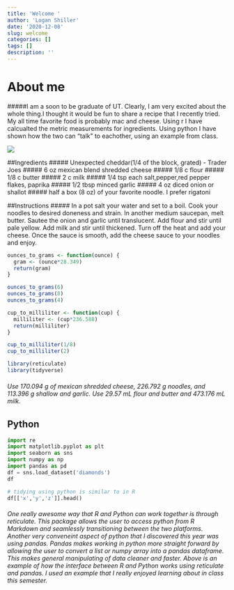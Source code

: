```yaml
---
title: 'Welcome '
author: 'Logan Shiller'
date: '2020-12-08'
slug: welcome
categories: []
tags: []
description: ''
---
```



# About me 

#####I am a soon to be graduate of UT. Clearly, I am very excited about the whole thing.I thought it would be fun to share a recipe that I recently tried. My all time favorite food is probably mac and cheese. Using r I have calcualted the metric measurements for ingredients. Using python I have shown how the two can "talk" to eachother, using an example from class. 


![](/post/2020-12-08-welcome_files/macncheese.jpeg)

##Ingredients 
##### Unexpected cheddar(1/4 of the block, grated) - Trader Joes 
##### 6 oz mexican blend shredded cheese 
##### 1/8 c flour
##### 1/8 c butter
##### 2 c milk
##### 1/4 tsp each salt,pepper,red pepper flakes, paprika 
##### 1/2 tbsp minced garlic 
##### 4 oz diced onion or shallot 
##### half a box (8 oz) of your favorite noodle. I prefer rigatoni 

##Instructions 
##### In a pot salt your water and set to a boil. Cook your noodles to desired doneness and strain. In another medium saucepan, melt butter. Sautee the onion and garlic until translucent. Add flour and stir until pale yellow. Add milk and stir until thickened. Turn off the heat and add your cheese. Once the sauce is smooth, add the cheese sauce to your noodles and enjoy. 


```r
ounces_to_grams <- function(ounce) {
  gram <- (ounce*28.349)
  return(gram)
}

ounces_to_grams(6)
ounces_to_grams(8)
ounces_to_grams(4)

cup_to_milliliter <- function(cup) {
  milliliter <- (cup*236.588)
  return(milliliter)
}

cup_to_milliliter(1/8)
cup_to_milliliter(2)

library(reticulate)
library(tidyverse)

```
###### Use 170.094 g of mexican shredded cheese, 226.792 g noodles, and 113.396 g shallow and garlic. Use 29.57 mL flour and butter and 473.176 mL milk. 

## Python 
```python
import re
import matplotlib.pyplot as plt
import seaborn as sns
import numpy as np
import pandas as pd
df = sns.load_dataset('diamonds')
df

# tidying using python is similar to in R 
df[['x','y','z']].head()


```

###### One really awesome way that R and Python can work together is through reticulate. This package allows the user to access python from R Markdown and seamlessly transitioning between the two platforms. Another very conveneint aspect of python that I discovered this year was using pandas. Pandas makes working in python more straight forward by allowing the user to convert a list or numpy array into a pandas dataframe. This makes general manipulating of data cleaner and faster. Above is an example of how the interface between R and Python works using reticulate and pandas. I used an example that I really enjoyed learning about in class this semester. 